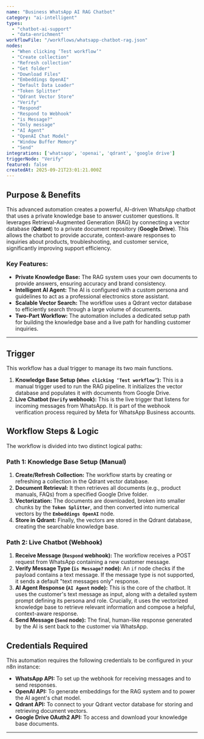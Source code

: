 ```yaml
---
name: "Business WhatsApp AI RAG Chatbot"
category: "ai-intelligent"
types:
  - "chatbot-ai-support"
  - "data-enrichment"
workflowFile: "/workflows/whatsapp-chatbot-rag.json"
nodes:
  - "When clicking ‘Test workflow’"
  - "Create collection"
  - "Refresh collection"
  - "Get folder"
  - "Download Files"
  - "Embeddings OpenAI"
  - "Default Data Loader"
  - "Token Splitter"
  - "Qdrant Vector Store"
  - "Verify"
  - "Respond"
  - "Respond to Webhook"
  - "is Message?"
  - "Only message"
  - "AI Agent"
  - "OpenAI Chat Model"
  - "Window Buffer Memory"
  - "Send"
integrations: ['whatsapp', 'openai', 'qdrant', 'google drive']
triggerNode: "Verify"
featured: false
createdAt: 2025-09-21T23:01:21.000Z
---
```


## Purpose & Benefits

This advanced automation creates a powerful, AI-driven WhatsApp chatbot that uses a private knowledge base to answer customer questions. It leverages Retrieval-Augmented Generation (RAG) by connecting a vector database (**Qdrant**) to a private document repository (**Google Drive**). This allows the chatbot to provide accurate, context-aware responses to inquiries about products, troubleshooting, and customer service, significantly improving support efficiency.

### Key Features:
* **Private Knowledge Base:** The RAG system uses your own documents to provide answers, ensuring accuracy and brand consistency.
* **Intelligent AI Agent:** The AI is configured with a custom persona and guidelines to act as a professional electronics store assistant.
* **Scalable Vector Search:** The workflow uses a Qdrant vector database to efficiently search through a large volume of documents.
* **Two-Part Workflow:** The automation includes a dedicated setup path for building the knowledge base and a live path for handling customer inquiries.

---

## Trigger

This workflow has a dual trigger to manage its two main functions.

1.  **Knowledge Base Setup (`When clicking ‘Test workflow’`):** This is a manual trigger used to run the RAG pipeline. It initializes the vector database and populates it with documents from Google Drive.
2.  **Live Chatbot (`Verify` webhook):** This is the live trigger that listens for incoming messages from WhatsApp. It is part of the webhook verification process required by Meta for WhatsApp Business accounts.

## Workflow Steps & Logic

The workflow is divided into two distinct logical paths:

### Path 1: Knowledge Base Setup (Manual)
1.  **Create/Refresh Collection:** The workflow starts by creating or refreshing a collection in the Qdrant vector database.
2.  **Document Retrieval:** It then retrieves all documents (e.g., product manuals, FAQs) from a specified Google Drive folder.
3.  **Vectorization:** The documents are downloaded, broken into smaller chunks by the **`Token Splitter`**, and then converted into numerical vectors by the **`Embeddings OpenAI`** node.
4.  **Store in Qdrant:** Finally, the vectors are stored in the Qdrant database, creating the searchable knowledge base.

### Path 2: Live Chatbot (Webhook)
1.  **Receive Message (`Respond` webhook):** The workflow receives a POST request from WhatsApp containing a new customer message.
2.  **Verify Message Type (`is Message?` node):** An `if` node checks if the payload contains a text message. If the message type is not supported, it sends a default "text messages only" response.
3.  **AI Agent Response (`AI Agent` node):** This is the core of the chatbot. It uses the customer's text message as input, along with a detailed system prompt defining its persona and role. Crucially, it uses the vectorized knowledge base to retrieve relevant information and compose a helpful, context-aware response.
4.  **Send Message (`Send` node):** The final, human-like response generated by the AI is sent back to the customer via WhatsApp.

## Credentials Required

This automation requires the following credentials to be configured in your n8n instance:

* **WhatsApp API:** To set up the webhook for receiving messages and to send responses.
* **OpenAI API:** To generate embeddings for the RAG system and to power the AI agent's chat model.
* **Qdrant API:** To connect to your Qdrant vector database for storing and retrieving document vectors.
* **Google Drive OAuth2 API:** To access and download your knowledge base documents.

---



